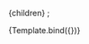 

<Meta
  title="ScreenGetThatMoney"
  component={ScreenGetThatMoney}
/>

  {children}
</ScreenGetThatMoney>;

<Canvas columns={1} withSource="open" withToolbar >
  <Story name="Default ScreenGetThatMoney">
    {Template.bind({})}
  </Story>
</Canvas>

